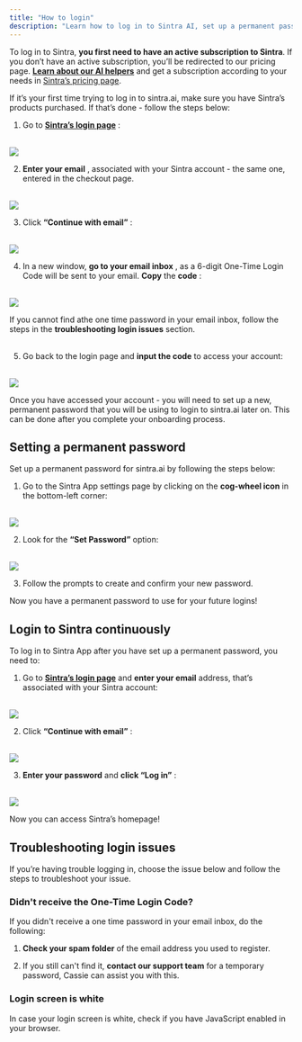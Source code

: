```yaml
---
title: "How to login"
description: "Learn how to log in to Sintra AI, set up a permanent password, and troubleshoot login issues."
---
```



To log in to Sintra, **you first need to have an active subscription to Sintra**. If you don’t have an active subscription, you’ll be redirected to our pricing page. **[Learn about our AI helpers](https://help.sintra.ai/en/collections/9842688-sintra-helpers)** and get a subscription according to your needs in [Sintra’s pricing page](https://sintra.ai/pricing).


If it’s your first time trying to log in to sintra.ai, make sure you have Sintra’s products purchased. If that’s done - follow the steps below:

  1. Go to **[Sintra’s login page](http://app.sintra.ai/login)** :  
​

![](https://downloads.intercomcdn.com/i/o/s36tbegb/1386013393/f0ebb0c5edd8b94bfa5a79df29bd/Login+to+sintra.png?expires=1754573400&signature=66c259bd0d305583be73d034508d98d6d51c41c62f270276c31bf39686b7434e&req=dSMvEMl%2FnoJWWvMW1HO4zUBp%2FeojEGQv6TJwXrR19Yf8FHxe1UNlSEBAK1f2%0AwDZ1%0A)

  2. **Enter your email** , associated with your Sintra account - the same one, entered in the checkout page.  
​

![](https://downloads.intercomcdn.com/i/o/s36tbegb/1386009825/773bc2562cf77433ff633330ee58/type+your+Sintra-s+email+address+upon+log+in.png?expires=1754573400&signature=72ab44c4364f2508cd495f5c8e2a552902a30f882726a766131356f32d1610da&req=dSMvEMl%2BlIldXPMW1HO4zYtzv95rpY8c9%2FFT2RunGdp1X4v9nJuYF%2Fw0bdt1%0Acgn6%0A)

  3. Click **“Continue with email”** :  
​

![](https://downloads.intercomcdn.com/i/o/s36tbegb/1386011410/9bc5cd1e3fe238aa616d458216f1/Click+continue+with+email+after+you+entered+your+Sintras+email+adress+in+the+login+page.png?expires=1754573400&signature=f6c4fb56cb3208f730ab68294ba4cf1b713d0f6c3a6cbc7265112b826019bc69&req=dSMvEMl%2FnIVeWfMW1HO4zaczTbNrt2nbWctgv4uX6seFkDs9KwQJrv2MC%2BDu%0AKyA%2F%0A)

  4. In a new window, **go to your email inbox** , as a 6-digit One-Time Login Code will be sent to your email. **Copy** the **code** :  
​

![](https://downloads.intercomcdn.com/i/o/s36tbegb/1386011815/0587f8696e3af709aa21f649d4cf/One+time+password+for+Sintra+in+your+email+inbox.png?expires=1754573400&signature=ed41bc8eed6c5f6578b31d3b9019b20fc02dbc2ee8d815a70dc6b9e8d0a44e5b&req=dSMvEMl%2FnIleXPMW1HO4zQmgKtBYqZH050pe8WLKs%2FRAje0koeIOBlejZ5lS%0AdSuK%0A)

  
If you cannot find athe one time password in your email inbox, follow the steps in the **troubleshooting login issues** section.  
​

  5. Go back to the login page and **input the code** to access your account:  
​

![](https://downloads.intercomcdn.com/i/o/s36tbegb/1386014622/4749b56dc6dabe1595594dc09159/Group+2.png?expires=1754573400&signature=85ee15c3a90ac25b2160e9b7d653002d8410168c7ec1a5b4ef8e01645e482f99&req=dSMvEMl%2FmYddW%2FMW1HO4zZAbOeQwhfjoNNamTLJ2f6cBJu%2BtSgFqg4WNu9qL%0AiENV%0A)




Once you have accessed your account - you will need to set up a new, permanent password that you will be using to login to sintra.ai later on. This can be done after you complete your onboarding process.

## **Setting a permanent password**

Set up a permanent password for sintra.ai by following the steps below:

  1. Go to the Sintra App settings page by clicking on the **cog-wheel icon** in the bottom-left corner:  
​

![](https://downloads.intercomcdn.com/i/o/s36tbegb/1386015685/1ec28e9a219e38b8f7b029f2da67/Go+to+Sintra-s+settings+by+clicking+on+the+cog-wheel+icon+in+the+bottom-left+corner.png?expires=1754573400&signature=e25170f72e6cb9f583e048d9e0bd5a9b7752b544abb808652db70763371a70d3&req=dSMvEMl%2FmIdXXPMW1HO4zeW5109%2FK2nAlCzxN6iVN3Bymb6MFsHh2yLv53%2Bp%0Asf27%0A)

  2. Look for the **“Set Password”** option:  
​

![](https://downloads.intercomcdn.com/i/o/s36tbegb/1386016986/e6eafc58fa3d3b60501b4d7d105b/Look+for+the+Set+Password+option+in+Sintra-s+settings.png?expires=1754573400&signature=24790e97a0dca0c3e929e5ee6d42b211be7806099f4c7240d1f27b0ea6683afa&req=dSMvEMl%2Fm4hXX%2FMW1HO4zcBOmJo9%2BV3RyZaAZR1PSxGALlpnyHg5QywTx7an%0AWJ1u%0A)

  3. Follow the prompts to create and confirm your new password.




Now you have a permanent password to use for your future logins!

## **Login to Sintra continuously**

To log in to Sintra App after you have set up a permanent password, you need to:

  1. Go to **[Sintra’s login page](http://app.sintra.ai/login)** and **enter your email** address, that’s associated with your Sintra account:  
​

![](https://downloads.intercomcdn.com/i/o/s36tbegb/1386018016/c32663b74180aabb5c04d9da62e5/Click%2Bcontinue%2Bwith%2Bemail%2Bafter%2Byou%2Bentered%2Byour%2BSintras%2Bemail%2Badress%2Bin%2Bthe%2Blogin%2Bpage.png?expires=1754573400&signature=6a1fb73df3554cdedcd30ad8c86d116c08e96f5fcb4984a42ecffc0295e6e0d9&req=dSMvEMl%2FlYFeX%2FMW1HO4zZPg1s917rGYfqZxqu6J1p%2BlwzIyVsDlX4pi94tu%0AXfjh%0A)

  2. Click **“Continue with email”** :  
​

![](https://downloads.intercomcdn.com/i/o/s36tbegb/1386011410/9bc5cd1e3fe238aa616d458216f1/Click+continue+with+email+after+you+entered+your+Sintras+email+adress+in+the+login+page.png?expires=1754573400&signature=f6c4fb56cb3208f730ab68294ba4cf1b713d0f6c3a6cbc7265112b826019bc69&req=dSMvEMl%2FnIVeWfMW1HO4zaczTbNrt2nbWctgv4uX6seFkDs9KwQJrv2MC%2BDu%0AKyA%2F%0A)

  3. **Enter your password** and **click “Log in”** :  
​

![](https://downloads.intercomcdn.com/i/o/s36tbegb/1386018882/3969d0f5b440cc82505a176d9416/Enter+your+password+in+Sintra-s+login+page+and+click+log+in.png?expires=1754573400&signature=e0e3d5e8abc4eb1c004e2a42c187daa898541e0ba659543a9d27587ea5bb1f73&req=dSMvEMl%2FlYlXW%2FMW1HO4zQ%2BY%2FyCtQv7ZD3DuxyxJTlzU82O0QBarDqcLAMpk%0AgyKM%0A)




Now you can access Sintra’s homepage!

## **Troubleshooting login issues**

If you’re having trouble logging in, choose the issue below and follow the steps to troubleshoot your issue.

### **Didn't receive the One-Time Login Code?**

If you didn't receive a one time password in your email inbox, do the following:

  1. **Check your spam folder** of the email address you used to register.

  2. If you still can't find it, **contact our support team** for a temporary password, Cassie can assist you with this.




### **Login screen is white**

In case your login screen is white, check if you have JavaScript enabled in your browser.